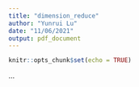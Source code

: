 ```yaml
---
title: "dimension_reduce"
author: "Yunrui Lu"
date: "11/06/2021"
output: pdf_document
---
```


```r
knitr::opts_chunk$set(echo = TRUE)
```

\section{PCA}

...

```r

```

\section{TSNE}

```r

```

\section{UMAP}

```r

```

\section{RANDOMFOREST}

\subsection{PCA}

```r

```

\subsection{TSNE}

```r

```

\subsection{UMAP}

```r

```


